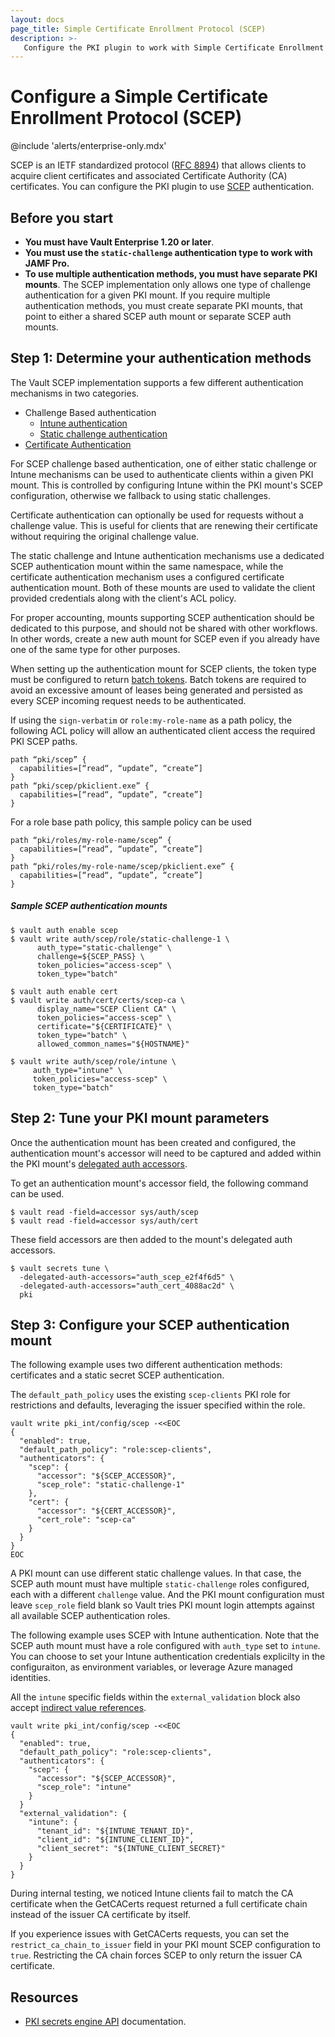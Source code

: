 ```yaml
---
layout: docs
page_title: Simple Certificate Enrollment Protocol (SCEP)
description: >-
   Configure the PKI plugin to work with Simple Certificate Enrollment Protocol (SCEP).
---
```


# Configure a Simple Certificate Enrollment Protocol (SCEP)

@include 'alerts/enterprise-only.mdx'

SCEP is an IETF standardized protocol ([RFC 8894](https://datatracker.ietf.org/doc/html/rfc8894))
that allows clients to acquire client certificates and associated
Certificate Authority (CA) certificates. You can configure the PKI plugin to
use [SCEP](https://datatracker.ietf.org/doc/html/rfc8894) authentication.

## Before you start

- **You must have Vault Enterprise 1.20 or later**.
- **You must use the `static-challenge` authentication type to work with JAMF Pro.**
- **To use multiple authentication methods, you must have separate PKI mounts**.
  The SCEP implementation only allows one type of challenge authentication for
  a given PKI mount. If you require multiple authentication methods, you must
  create separate PKI mounts, that point to either a shared SCEP auth mount or
  separate SCEP auth mounts.

## Step 1: Determine your authentication methods

The Vault SCEP implementation supports a few different authentication mechanisms in
two categories.

 * Challenge Based authentication
   - [Intune authentication](/vault/docs/auth/scep)
   - [Static challenge authentication](/vault/docs/auth/scep)
 * [Certificate Authentication](/vault/docs/auth/cert)

For SCEP challenge based authentication, one of either static challenge or Intune mechanisms
can be used to authenticate clients within a given PKI mount. This is controlled
by configuring Intune within the PKI mount's SCEP configuration, otherwise we fallback
to using static challenges.

Certificate authentication can optionally be used for requests without a challenge value.
This is useful for clients that are renewing their certificate without
requiring the original challenge value.

The static challenge and Intune authentication mechanisms use a dedicated SCEP
authentication mount within the same namespace, while the certificate authentication
mechanism uses a configured certificate authentication mount. Both of these mounts
are used to validate the client provided credentials along with the client's ACL policy.

For proper accounting, mounts supporting SCEP authentication should be
dedicated to this purpose, and should not be shared with other workflows. In other words,
create a new auth mount for SCEP even if you already have one of the same
type for other purposes.

When setting up the authentication mount for SCEP clients, the token type must
be configured to return [batch tokens](/vault/docs/concepts/tokens#batch-tokens).
Batch tokens are required to avoid an excessive amount of leases being generated
and persisted as every SCEP incoming request needs to be authenticated.

If using the `sign-verbatim` or `role:my-role-name` as a path policy, the following
ACL policy will allow an authenticated client access the required PKI SCEP paths.
```hcl
path “pki/scep” {
  capabilities=[“read“, “update”, “create”]
}
path “pki/scep/pkiclient.exe” {
  capabilities=[“read“, “update”, “create”]
}
```

For a role base path policy, this sample policy can be used
```hcl
path “pki/roles/my-role-name/scep” {
  capabilities=[“read“, “update”, “create”]
}
path “pki/roles/my-role-name/scep/pkiclient.exe” {
  capabilities=[“read“, “update”, “create”]
}
```

##### Sample SCEP authentication mounts

```shell-session
$ vault auth enable scep
$ vault write auth/scep/role/static-challenge-1 \
      auth_type="static-challenge" \
      challenge=${SCEP_PASS} \
      token_policies="access-scep" \
      token_type="batch"
```

```shell-session
$ vault auth enable cert
$ vault write auth/cert/certs/scep-ca \
      display_name="SCEP Client CA" \
      token_policies="access-scep" \
      certificate="${CERTIFICATE}" \
      token_type="batch" \
      allowed_common_names="${HOSTNAME}"
```

```shell-session
$ vault write auth/scep/role/intune \
     auth_type="intune" \
     token_policies="access-scep" \
     token_type="batch"
```

## Step 2: Tune your PKI mount parameters

Once the authentication mount has been created and configured, the authentication mount's accessor
will need to be captured and added within the PKI mount's [delegated auth accessors](/vault/api-docs/system/mounts#delegated_auth_accessors).

To get an authentication mount's accessor field, the following command can be used.

```shell-session
$ vault read -field=accessor sys/auth/scep
$ vault read -field=accessor sys/auth/cert
```

These field accessors are then added to the mount's delegated auth accessors.

```shell-session
$ vault secrets tune \
  -delegated-auth-accessors="auth_scep_e2f4f6d5" \
  -delegated-auth-accessors="auth_cert_4088ac2d" \
  pki
```

## Step 3: Configure your SCEP authentication mount


<Tabs>

<Tab heading="Static challenge">

The following example uses two different authentication methods: certificates
and a static secret SCEP authentication.

The `default_path_policy` uses the existing `scep-clients` PKI role for
restrictions and defaults, leveraging the issuer specified within the role.

```shell-session
vault write pki_int/config/scep -<<EOC
{
  "enabled": true,
  "default_path_policy": "role:scep-clients",
  "authenticators": {
    "scep": {
      "accessor": "${SCEP_ACCESSOR}",
      "scep_role": "static-challenge-1"
    },
    "cert": {
      "accessor": "${CERT_ACCESSOR}",
      "cert_role": "scep-ca"
    }
  }
}
EOC
```

A PKI mount can use different static challenge values. In that case, the SCEP
auth mount must have multiple `static-challenge` roles configured, each with a
different `challenge` value. And the PKI mount configuration must leave
`scep_role` field blank so Vault tries PKI mount login attempts against all
available SCEP authentication roles.

</Tab>

<Tab heading="Intune">

The following example uses SCEP with Intune authentication. Note that the
SCEP auth mount must have a role configured with `auth_type` set to `intune`.
You can choose to set your Intune authentication credentials explicilty in the
configuraiton, as environment variables, or leverage Azure managed identities.

All the `intune` specific fields within the `external_validation` block also
accept [indirect value references](/vault/docs/configuration/seal#indirect-value-references).

```shell-session
vault write pki_int/config/scep -<<EOC
{
  "enabled": true,
  "default_path_policy": "role:scep-clients",
  "authenticators": {
    "scep": {
      "accessor": "${SCEP_ACCESSOR}",
      "scep_role": "intune"
    }
  }
  "external_validation": {
    "intune": {
      "tenant_id": "${INTUNE_TENANT_ID}",
      "client_id": "${INTUNE_CLIENT_ID}",
      "client_secret": "${INTUNE_CLIENT_SECRET}"
    }
  }
}
```

<Note>

During internal testing, we noticed Intune clients fail to match the CA
certificate when the GetCACerts request returned a full certificate chain
instead of the issuer CA certificate by itself.

If you experience issues with GetCACerts requests, you can set the
`restrict_ca_chain_to_issuer` field in your PKI mount SCEP configuration to
`true`. Restricting the CA chain forces SCEP to only return the issuer CA
certificate.

</Note>

</Tab>

</Tabs>




## Resources

- [PKI secrets engine API](/vault/api-docs/secret/pki) documentation.
